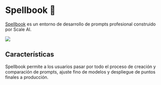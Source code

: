 
# Spellbook 🚧

[Spellbook](https://scale.com/spellbook) es un entorno de desarrollo de prompts profesional construido por Scale AI.

<div style={{ textAlign: "center" }}>
  <Image
    src="/docs/assets/tooling/spellbook.webp"
    width={2000}
    height={1160}
    style={{ width: "750px", margin: "auto" }}
  />
</div>

## Características

Spellbook permite a los usuarios pasar por todo el proceso de creación y comparación de prompts,
ajuste fino de modelos y despliegue de puntos finales a producción.
